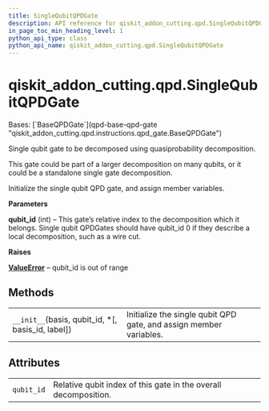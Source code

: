 ```yaml
---
title: SingleQubitQPDGate
description: API reference for qiskit_addon_cutting.qpd.SingleQubitQPDGate
in_page_toc_min_heading_level: 1
python_api_type: class
python_api_name: qiskit_addon_cutting.qpd.SingleQubitQPDGate
---
```


<span id="qiskit-addon-cutting-qpd-singlequbitqpdgate" />

# qiskit\_addon\_cutting.qpd.SingleQubitQPDGate

<Class id="qiskit_addon_cutting.qpd.SingleQubitQPDGate" isDedicatedPage={true} github="https://github.com/Qiskit/qiskit-addon-cutting/tree/stable/0.9/qiskit_addon_cutting/qpd/instructions/qpd_gate.py" signature="SingleQubitQPDGate(basis, qubit_id, *, basis_id=None, label=None)" modifiers="class">
  Bases: [`BaseQPDGate`](qpd-base-qpd-gate "qiskit_addon_cutting.qpd.instructions.qpd_gate.BaseQPDGate")

  Single qubit gate to be decomposed using quasiprobability decomposition.

  This gate could be part of a larger decomposition on many qubits, or it could be a standalone single gate decomposition.

  Initialize the single qubit QPD gate, and assign member variables.

  **Parameters**

  **qubit\_id** (int) – This gate’s relative index to the decomposition which it belongs. Single qubit QPDGates should have qubit\_id 0 if they describe a local decomposition, such as a wire cut.

  **Raises**

  [**ValueError**](https://docs.python.org/3/library/exceptions.html#ValueError "(in Python v3.13)") – qubit\_id is out of range

  ## Methods

  |                                                       |                                                                    |
  | ----------------------------------------------------- | ------------------------------------------------------------------ |
  | `__init__`(basis, qubit\_id, \*\[, basis\_id, label]) | Initialize the single qubit QPD gate, and assign member variables. |

  ## Attributes

  |            |                                                                 |
  | ---------- | --------------------------------------------------------------- |
  | `qubit_id` | Relative qubit index of this gate in the overall decomposition. |
</Class>

